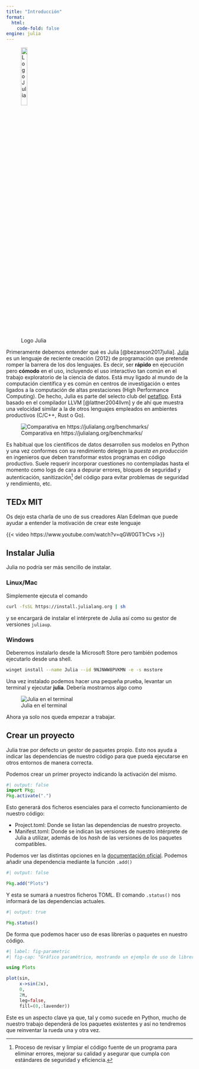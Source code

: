 ```yaml
---
title: "Introducción"
format:
  html:
    code-fold: false
engine: julia
---
```


![Logo Julia](https://julialang.org/assets/infra/logo.svg){width=20%}

Primeramente debemos entender qué es Julia [@bezanson2017julia]. [Julia](https://julialang.org/) es un lenguaje de reciente creación (2012) de programación que pretende romper la barrera de los dos lenguajes. Es decir, ser **rápido** en ejecución pero **cómodo** en el uso, incluyendo el uso interactivo tan común en el trabajo exploratorio de la ciencia de datos. Está muy ligado al mundo de la computación científica y es común en centros de investigación o entes ligados a la computación de altas prestaciones (High Performance Computing). De hecho, Julia es parte del selecto club del [petaflop](https://www.hpcwire.com/off-the-wire/julia-joins-petaflop-club/). Está basado en el compilador LLVM [@lattner2004llvm] y de ahí que muestra una velocidad similar a la de otros lenguajes empleados en ambientes productivos (C/C++, Rust o Go).

![Comparativa en https://julialang.org/benchmarks/](https://julialang.org/assets/images/benchmarks.svg)

Es habitual que los científicos de datos desarrollen sus modelos en Python y una vez conformes con su rendimiento delegen la _puesta en producción_ en ingenieros que deben transformar estos programas en código productivo. Suele requerir incorporar cuestiones no contempladas hasta el momento como logs de cara a depurar errores, bloques de seguridad y autenticación, sanitización[^1] del código para evitar problemas de seguridad y rendimiento, etc.

::: {.callout-tip collapse=true}
## TEDx MIT

Os dejo esta charla de uno de sus creadores Alan Edelman que puede ayudar a entender la motivación de crear este lenguaje

{{< video https://www.youtube.com/watch?v=qGW0GT1rCvs >}}
:::

## Instalar Julia

Julia no podría ser más sencillo de instalar.

### Linux/Mac

Simplemente ejecuta el comando

```sh
curl -fsSL https://install.julialang.org | sh
```
y se encargará de instalar el intérprete de Julia así como su gestor de versiones `juliaup`.

### Windows

Deberemos instalarlo desde la Microsoft Store pero también podemos ejecutarlo desde una shell.

```sh
winget install --name Julia --id 9NJNWW8PVKMN -e -s msstore
```

Una vez instalado podemos hacer una pequeña prueba, levantar un terminal y ejecutar **julia**. Debería mostrarnos algo como

![Julia en el terminal](images/julia.png)

Ahora ya solo nos queda empezar a trabajar.

## Crear un proyecto

Julia trae por defecto un gestor de paquetes propio. Esto nos ayuda a indicar las dependencias de nuestro código para que pueda ejecutarse en otros entornos de manera correcta.

Podemos crear un primer proyecto indicando la activación del mismo.

```julia
#| output: false
import Pkg;
Pkg.activate(".")
```

Esto generará dos ficheros esenciales para el correcto funcionamiento de nuestro código:

* Project.toml: Donde se listan las dependencias de nuestro proyecto.
* Manifest.toml: Donde se indican las versiones de nuestro intérprete de Julia a utilizar, además de los _hash_ de las versiones de los paquetes compatibles.

Podemos ver las distintas opciones en la [documentación oficial](https://pkgdocs.julialang.org/v1/toml-files/). Podemos añadir una dependencia mediante la función `.add()`

```julia
#| output: false

Pkg.add("Plots")
```

Y esta se sumará a nuestros ficheros TOML. El comando `.status()` nos informará de las dependencias actuales. 

```julia
#| output: true

Pkg.status()
```

De forma que podemos hacer uso de esas librerías o paquetes en nuestro código.

```julia
#| label: fig-parametric
#| fig-cap: "Gráfico paramétrico, mostrando un ejemplo de uso de librería/paquete"

using Plots

plot(sin, 
     x->sin(2x), 
     0, 
     2π, 
     leg=false, 
     fill=(0,:lavender))
```

Este es un aspecto clave ya que, tal y como sucede en Python, mucho de nuestro trabajo dependerá de los paquetes existentes y así no tendremos que reinventar la rueda una y otra vez.

[^1]: Proceso de revisar y limpiar el código fuente de un programa para eliminar errores, mejorar su calidad y asegurar que cumpla con estándares de seguridad y eficiencia.

